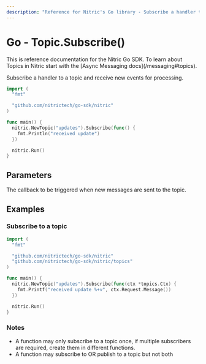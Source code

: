 ```yaml
---
description: "Reference for Nitric's Go library - Subscribe a handler to a topic and receive new events for processing."
---
```


# Go - Topic.Subscribe()

<Note>
  This is reference documentation for the Nitric Go SDK. To learn about Topics
  in Nitric start with the [Async Messaging docs](/messaging#topics).
</Note>

Subscribe a handler to a topic and receive new events for processing.

```go
import (
  "fmt"

  "github.com/nitrictech/go-sdk/nitric"
)

func main() {
  nitric.NewTopic("updates").Subscribe(func() {
    fmt.Println("received update")
  })

  nitric.Run()
}
```

## Parameters

<Properties>
  <Property name="handler" required type="interface{}">
    The callback to be triggered when new messages are sent to the topic.
  </Property>
</Properties>

## Examples

### Subscribe to a topic

```go
import (
  "fmt"

  "github.com/nitrictech/go-sdk/nitric"
  "github.com/nitrictech/go-sdk/nitric/topics"
)

func main() {
  nitric.NewTopic("updates").Subscribe(func(ctx *topics.Ctx) {
    fmt.Printf("received update %+v", ctx.Request.Message())
  })

  nitric.Run()
}
```

### Notes

- A function may only subscribe to a topic once, if multiple subscribers are required, create them in different functions.
- A function may subscribe to OR publish to a topic but not both

